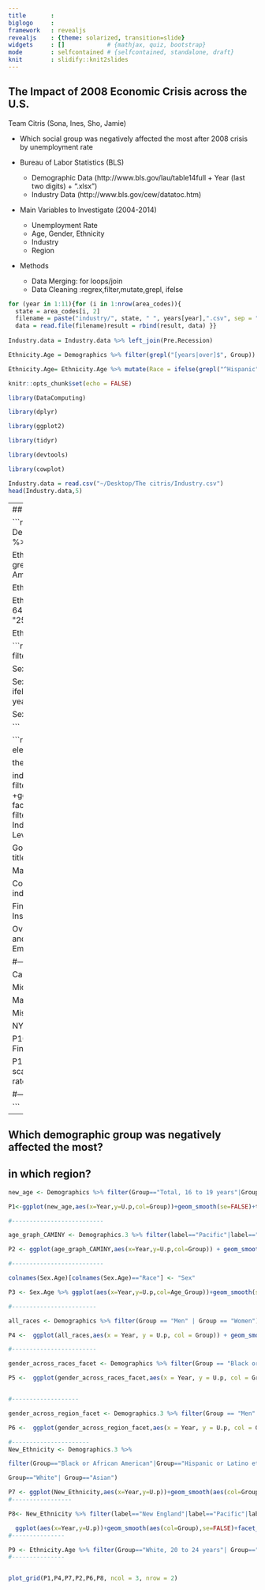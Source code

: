 ```yaml
---
title       :
biglogo     : 
framework   : revealjs
revealjs    : {theme: solarized, transition=slide}
widgets     : []            # {mathjax, quiz, bootstrap}
mode        : selfcontained # {selfcontained, standalone, draft}
knit        : slidify::knit2slides
--- 
```





## The Impact of 2008 Economic Crisis across the U.S.
Team Citris (Sona, Ines, Sho, Jamie)

* Which social group was negatively affected the most after 2008 crisis by unemployment rate
  
* Bureau of Labor Statistics (BLS)
  + Demographic Data
    (http://www.bls.gov/lau/table14full + Year (last two digits) + “.xlsx”)
  + Industry Data
    (http://www.bls.gov/cew/datatoc.htm)

* Main Variables to Investigate (2004-2014)
  + Unemployment Rate
  + Age, Gender, Ethnicity
  + Industry
  + Region
  
* Methods
  + Data Merging: for loops/join
  + Data Cleaning :regrex,filter,mutate,grepl, ifelse
  
```r
for (year in 1:11){for (i in 1:nrow(area_codes)){
  state = area_codes[i, 2]
  filename = paste("industry/", state, " ", years[year],".csv", sep = "")
  data = read.file(filename)result = rbind(result, data) }}
    
Industry.data = Industry.data %>% left_join(Pre.Recession)

Ethnicity.Age = Demographics %>% filter(grepl("[years|over]$", Group))

Ethnicity.Age= Ethnicity.Age %>% mutate(Race = ifelse(grepl("^Hispanic", Group), "Hispanic", ifelse(grepl("^White", Group), "White", "Black")))

```

```r

knitr::opts_chunk$set(echo = FALSE)

library(DataComputing)

library(dplyr)

library(ggplot2)

library(tidyr)

library(devtools)

library(cowplot)


```

```r
Industry.data = read.csv("~/Desktop/The citris/Industry.csv")
head(Industry.data,5)
```

---
## Analysis on Employment level- Region/Industry



```r

Demographics<- read.csv("~/Desktop/The citris/Demographics.csv")
Demographics.3 <- read.csv("~/Desktop/The citris/Demographics_3.csv")
Demographics.3 <- Demographics.3[,-1]
divisionlabels <- read.csv("~/Desktop/The citris/division labels.csv")
Demographics.3 <- Demographics.3 %>% inner_join(divisionlabels)
##--------------------------------------------------------------

Ethnicity.Age = Demographics %>% 
  filter(grepl("[years|over]$", Group)) %>% 
  filter(grepl("^Hispanic", Group) | grepl("^White", Group) | grepl("^Black or African American", Group))  %>% 
  filter(Group!="Hispanic or Latino ethnicity" & Group!="White" & Group!="Black or African American")

Ethnicity.Age= Ethnicity.Age %>% mutate(Race = ifelse(grepl("^Hispanic", Group), "Hispanic", 
  ifelse(grepl("^White", Group), "White", "Black"))
                            )

Ethnicity.Age = Ethnicity.Age %>%  
  mutate(Age_Group = 
           ifelse(grepl("over$", Group), "65 years and over",
                              ifelse (grepl("64 years$", Group), "55 to 64 years",
                                ifelse(grepl("54 years$", Group), "45 to 54 years",
                                  ifelse(grepl("44 years$", Group), "35 to 44 years",
                                    ifelse(grepl("34 years$", Group), "25 to 34 years",
                                     ifelse(grepl("24 years$", Group), "20 to 24 years", "16 to 19 years")
                                    )
                                  )
                                )
                              )
            )
  )

Ethnicity.Age= Ethnicity.Age%>% mutate(Age_Group=factor(Age_Group, ordered=TRUE)) 
```



```r
Sex.Age = Demographics  %>% 
  filter(grepl("[years|over]$", Group)) %>% 
  filter(grepl("^Women", Group) | grepl("^Men", Group))  %>% 
  filter(Group!="Women" & Group!="Men")

Sex.Age= Sex.Age %>% mutate(Race = ifelse(grepl("^Women", Group), "Women", "Men"))

Sex.Age = Sex.Age %>%  
  mutate(Age_Group = 
           ifelse(grepl("over$", Group), "65 years and over",
                              ifelse (grepl("64 years$", Group), "55 to 64 years",
                              ifelse(grepl("54 years$", Group), "45 to 54 years",
                                  ifelse(grepl("44 years$", Group), "35 to 44 years",
                                    ifelse(grepl("34 years$", Group), "25 to 34 years",
                                      ifelse(grepl("24 years$", Group), "20 to 24 years", "16 to 19 years")
                                    )
                                  )
                                )
                              )
            )
  )

Sex.Age = Sex.Age %>% mutate(Age_Group=factor(Age_Group, ordered=TRUE))

```


```r

theme<- theme(
  panel.background = element_rect(fill = "honeydew2"), strip.background = element_rect(fill = "gray95", size = 2),plot.title = element_text(size=24),axis.title=element_text(size=18),axis.text=element_text(size=14),legend.text=element_text(size=18))

theme <- theme + theme(strip.text.x = element_text(size = 12))

 
industry.plotter = function(data, indus1, indus2, indus3="", indus4="", indus5="", indus6="", title, OV= F) {
    plot = data %>% filter(Year>2006) %>% filter( Industry %in% c(indus1, indus2, indus3, indus4, indus5, indus6)) %>% ggplot(aes(x=Year, y=EmpLvl.change, color = Industry)) + geom_line() +ggtitle(title) + scale_y_continuous(labels = scales::percent) +ylab("Employment Level Change (Relative to Pre-Recession Levels") + theme + facet_wrap(facets= ~ State, nrow=2)
    if(OV){
       plot = data %>% mutate(Overview= ifelse(Industry=="Total, all industries", T, F )) %>%       
                filter(Year>2006) %>% 
                filter( Industry %in% c(indus1, indus2, indus3, indus4, indus5, indus6)) %>% 
                  ggplot(aes(x=Year, y=EmpLvl.change, color = Industry, linetype= Overview)) + 
                  geom_line() +ggtitle(title) + guides(linetype =F) +
                  scale_y_continuous(labels = scales::percent) +
                  ylab("Employment Level Change") + 
                  theme + facet_wrap(facets= ~ State, nrow=2) 
    }
  return(plot )
}


Goods.and.Service = function(data){
  industry.plotter(data, indus1 = "Goods-producing", indus2= "Service-providing", indus3= "Total, all industries", title= "Goods-Producing vs. Service-Providing")
}

Manufacturing = function(data) {
  industry.plotter(data, indus1 = "Manufacturing", indus2= "Total, all industries", title= "Manufacturing")
}

Constr.ResBuilding = function(data){
  industry.plotter(data, indus1= "Construction", indus2= "Residential building construction", indus3= "Total, all industries", title = "Construction, Resid. Building Construction")
} 
  
Finance.Insurance =  function(data) {
  industry.plotter(data, indus1= "Finance and insurance", indus2= "Total, all industries", title = "Finannce & Insurance")
}

Overview = function(data, OV=T){
  industry.plotter(data, indus1 ="Goods-producing", indus2= "Service-providing", indus3= "Trade, transportation, and utilities", indus4= "Public administration", indus5= "Education and health services", indus6= "Total, all industries", title = "Overview of Employment Levels at Different Industries", OV=OV)
}

#--------------------------

California = Industry.data %>% filter(grepl("^Cali", State))


Michigan = Industry.data %>% filter(grepl("^Mich", State))


Mass = Industry.data %>% filter(grepl("^Mass", State))


Missouri =Industry.data %>% filter(grepl("^Miss", State)) 


NY = Industry.data %>% filter(grepl("^New", State))

P10<-Goods.and.Service (Industry.data)
P11<-Manufacturing(Industry.data)
P12<-Constr.ResBuilding(Industry.data)
P13<-Finance.Insurance(Industry.data)
P14<-Overview(Industry.data)

P15<- Demographics.3 %>% ggplot(aes(x=Year,y=U.p,col=label))+geom_smooth(se=FALSE)+geom_vline(xintercept = 2008)+ scale_x_continuous(breaks=c(2003,2005,2007,2009,2011,2013))+scale_y_continuous(breaks=c(4,8,12,16,20,24))+theme+ggtitle("unemployment rate change across the region")

#-------------
plot_grid(P15,P10,P11,P12,P13,P14,ncol=3,nrow=2)

```

---

## Which demographic group was negatively affected the most?       
## in which region? 
```r

new_age <- Demographics %>% filter(Group=="Total, 16 to 19 years"|Group=="Total, 20 to 24 years"|Group=="Total, 25 to 34 years"|Group=="Total, 35 to 44 years"|Group=="Total, 45 to 54 years"|Group=="Total, 55 to 64 years"|Group=="Total, 65 years and over")

P1<-ggplot(new_age,aes(x=Year,y=U.p,col=Group))+geom_smooth(se=FALSE)+theme+ggtitle("Unemployment rate across age group ")

#--------------------------

age_graph_CAMINY <- Demographics.3 %>% filter(label=="Pacific"|label=="Midwest"|label=="Midwest North"|label=="New England") %>% filter(Group=="Total, 16 to 19 years"|Group=="Total, 20 to 24 years"|Group=="Total, 25 to 34 years"|Group=="Total, 35 to 44 years"|Group=="Total, 45 to 54 years"|Group=="Total, 55 to 64 years"|Group=="Total, 65 years and over")

P2 <- ggplot(age_graph_CAMINY,aes(x=Year,y=U.p,col=Group)) + geom_smooth(se=FALSE) +facet_wrap(~label)+ggtitle("Age unemployment rate across regions")+ theme +scale_x_continuous(breaks=c(2003,2005,2007,2009,2011,2013))+scale_y_continuous(breaks=c(4,8,12,16,20,24))+ geom_vline(xintercept = 2008)+ theme(legend.position="none")

#--------------------------

colnames(Sex.Age)[colnames(Sex.Age)=="Race"] <- "Sex"

P3 <- Sex.Age %>% ggplot(aes(x=Year,y=U.p,col=Age_Group))+geom_smooth(se=FALSE)+facet_grid(~Sex)+ theme+ theme(legend.position="none")+ggtitle("The age unemployment rate across sex")+theme(legend.position="none")

#------------------------

all_races <- Demographics %>% filter(Group == "Men" | Group == "Women")

P4 <-  ggplot(all_races,aes(x = Year, y = U.p, col = Group)) + geom_smooth(se = FALSE) + ylab("Unemployment Percent") + ggtitle("Unemployment rate across gender group") + theme  + geom_vline(xintercept = 2008) + scale_x_continuous(breaks = c(2003, 2005, 2007, 2009, 2011, 2013))

#------------------------

gender_across_races_facet <- Demographics %>% filter(Group == "Black or African American, men" | Group == "Black or African American, women" | Group == "Hispanic or Latino ethnicity, men" | Group == "Hispanic or Latino ethnicity, women" | Group == "White, men" | Group == "White, women" | Group == "Asian, men" | Group == "Asian, women")

P5 <-  ggplot(gender_across_races_facet,aes(x = Year, y = U.p, col = Group)) + geom_smooth( se = FALSE) + ylab("Unemployment Percent") + ggtitle("Gender Unemployment across Races")  + theme  + geom_vline(xintercept = 2008) + scale_x_continuous(breaks = c(2003, 2005, 2007, 2009, 2011, 2013))+theme(legend.position="none")


#-------------------

gender_across_region_facet <- Demographics.3 %>% filter(Group == "Men" | Group == "Women") %>% filter(label == "Midwest North" | label == "Midwest" | label == "Pacific" | label == "New England")

P6 <-  ggplot(gender_across_region_facet,aes(x = Year, y = U.p, col = Group)) + geom_smooth(se=FALSE) + ylab("Unemployment Percent") + ggtitle("Gender unemployment rate across regions") + facet_wrap(~ label) + scale_x_continuous(breaks = c(2003, 2005, 2007, 2009, 2011, 2013)) + geom_vline(xintercept = 2008) + theme+theme(legend.position="none")

#----------------------
New_Ethnicity <- Demographics.3 %>%

filter(Group=="Black or African American"|Group=="Hispanic or Latino ethnicity" |

Group=="White"| Group=="Asian")

P7 <- ggplot(New_Ethnicity,aes(x=Year,y=U.p))+geom_smooth(aes(col=Group),se=FALSE)+ ggtitle("Unemployment rate across ethnicity group")+geom_vline(xintercept = 2008)+ylab("Unemployment Rate, %") + xlab("Year") + scale_x_continuous(breaks=c(2003,2005,2007,2009,2011,2013))+scale_y_continuous(breaks=c(4,8,12,16,20,24))+ geom_vline(xintercept = 2008)+theme
#-----------------

P8<- New_Ethnicity %>% filter(label=="New England"|label=="Pacific"|label=="Midwest"|label=="Midwest North") %>%

  ggplot(aes(x=Year,y=U.p))+geom_smooth(aes(col=Group),se=FALSE)+facet_wrap(~label)+ggtitle("Ethnicity unemployment rate across regions") + geom_vline(xintercept = 2008)+ylab("Unemployment Rate, %") + xlab("Year") + scale_x_continuous(breaks=c(2003,2005,2007,2009,2011,2013))+scale_y_continuous(breaks=c(4,8,12,16,20,24))+ geom_vline(xintercept = 2008)+theme+theme(legend.position="none")
#---------------

P9 <- Ethnicity.Age %>% filter(Group=="White, 20 to 24 years"| Group=="Black or African American, 20 to 24 years"|Group=="Hispanic or Latino ethnicity, 20 to 24 years") %>%  ggplot(aes(x=Year,y=U.p,col=Group))+geom_smooth(se=FALSE)+xlab("Year")+ylab("Unemployment Rate")+theme_grey(base_size = 12)+ggtitle("Ethnicity Unemployment across Age, 20-24") +ylab("Unemployment Rate, %") + xlab("Year") + scale_x_continuous(breaks=c(2003,2005,2007,2009,2011,2013))+scale_y_continuous(breaks=c(4,8,12,16,20,24))+ geom_vline(xintercept = 2008)+theme+theme(legend.position="none")
#---------------


plot_grid(P1,P4,P7,P2,P6,P8, ncol = 3, nrow = 2)



```



